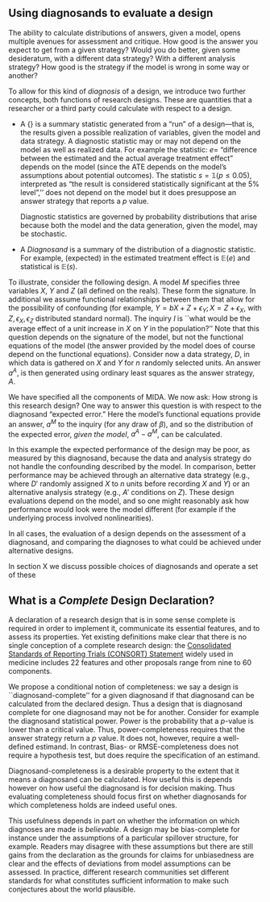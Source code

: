 ## Using diagnosands to evaluate a design

The ability to calculate distributions of answers, given a model, opens multiple avenues for assessment and critique. How good is the answer you expect to get from a given strategy? Would you do better, given some desideratum, with a different data strategy? With a different analysis strategy? How good is the strategy if the model is wrong in some way or another? 

To allow for this kind of *diagnosis* of a design, we introduce two further concepts, both functions of research designs. These are quantities that a researcher or a third party could calculate with respect to a design. 

* A {\textbf{Diagnostic Statistic}} is a summary statistic generated from a "run" of a design---that is, the results given a possible realization of variables, given the model and data strategy. A diagnostic statistic may or may not depend on the model as well as realized data. For example the statistic: $e=$ "difference between the estimated and the actual average treatment effect" depends on the model (since the ATE depends on the model's assumptions about potential outcomes). The statistic $s = \mathbb{1}(p \leq 0.05)$, interpreted as "the result is considered statistically significant at the 5\% level",'' does not depend on the model but it does presuppose an answer strategy that reports a $p$ value. 
	
	Diagnostic statistics are governed by probability distributions that arise because both the model and the data generation, given the model, may be stochastic.
	
* A *Diagnosand* is a summary of the distribution of a diagnostic statistic. For example, (expected) \emph{bias} in the estimated treatment effect is  $\mathbb{E}(e)$ and statistical \emph{power} is $\mathbb{E}(s)$. 

To illustrate, consider the following design. A model *M* specifies three variables $X$, $Y$ and $Z$ (all defined on the reals). These form the signature. In additional we assume functional relationships between them that allow for the possibility of confounding (for example, $Y =  bX + Z + \epsilon_Y; X = Z+ \epsilon_X$, with $Z, \epsilon_X, \epsilon_Z$ distributed standard normal). The inquiry $I$ is ``what would be the average effect of a unit increase in $X$ on $Y$ in the population?'' Note that this question depends on the signature of the model, but not the functional equations of the model (the answer provided by the model does of course depend on the functional equations). Consider now a data strategy, $D$, in which data is gathered on $X$ and $Y$ for $n$ randomly selected units. An answer $a^A$, is then generated using ordinary least squares as the answer strategy, $A$. 

We have specified all the components of MIDA. We now ask: How strong is this research design? One way to answer this question is with respect to the diagnosand "expected error." Here the model's functional equations provide an answer, $a^M$ to the inquiry (for any draw of $\beta$), and so the distribution of the expected error, *given the model*, $a^A-a^M$, can be calculated.  

In this example the expected performance of the design may be poor, as measured by this diagnosand, because the data and analysis strategy do not handle the confounding described by the model. In comparison, better performance may be achieved through an alternative data strategy (e.g., where $D'$ randomly assigned $X$ to $n$ units before recording $X$ and $Y$) or an alternative analysis strategy (e.g., $A'$  conditions on $Z$). These design evaluations depend on the model, and so one might reasonably ask how performance would look were the model different (for example if the underlying process involved nonlinearities). 

In all cases, the evaluation of a design depends on the assessment of a diagnosand, and comparing the diagnoses to what could be achieved under alternative designs.

In section X we discuss possible choices of diagnosands and operate a set of these

## What is a *Complete*  Design Declaration?

A declaration of a research design that is in some sense complete is required in order to implement it, communicate its essential features, and to assess its properties. Yet existing definitions make clear that there is no single conception of a complete research design: the [Consolidated Standards of Reporting Trials (CONSORT) Statement](http://www.consort-statement.org) widely used in medicine includes 22 features and other proposals range from nine to 60 components.


We propose a conditional notion of completeness: we say a design is ``diagnosand-complete'' for a given diagnosand if that diagnosand can be calculated from the declared design. Thus a design that is diagnosand complete for one diagnosand may not be for another. Consider for example the diagnosand statistical power.  Power is the probability that a *p*-value is lower than a critical value. Thus, power-completeness requires that the answer strategy return a *p* value.  It does not, however, require a well-defined estimand. In contrast, Bias- or RMSE-completeness does not require a hypothesis test, but does require the specification of an estimand. 

Diagnosand-completeness is a desirable property to the extent that it means a diagnosand can be calculated. How useful this is depends however on how useful the diagnosand is for decision making. Thus evaluating completeness should focus first on whether diagnosands for which completeness holds are indeed useful ones.

This usefulness depends in part on whether the information on which diagnoses are made is *believable*. A design may be bias-complete for instance under the assumptions of a particular spillover structure, for example. Readers may disagree with these assumptions but there are still gains from the declaration as the grounds for claims for unbiasedness are clear and the effects of deviations from model assumptions can be assessed. In practice, different research communities set different standards for what constitutes sufficient information to make such conjectures about the world plausible. 
